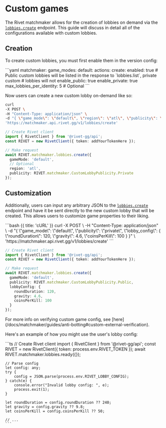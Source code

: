# Custom games

The Rivet matchmaker allows for the creation of lobbies on demand via the
[`lobbies.create`](/docs/matchmaker/api/lobbies/create) endpoint. This guide will discuss in detail all of
the configurations available with custom lobbies.

## Creation

To create custom lobbies, you must first enable them in the version config:

<CodeGroup title='rivet.yaml'>
```yaml
matchmaker:
  game_modes:
    default:
      actions:
        create:
          enabled: true
          # Public custom lobbies will be listed in the response to `lobbies.list`, private custom
          # lobbies will not
          enable_public: true
          enable_private: true
          max_lobbies_per_identity: 5 # Optional
```
</CodeGroup>

Now users can create a new custom lobby on-demand like so:

<CodeGroup title='Request' tag='POST' label='https://matchmaker.api.rivet.gg/v1/lobbies/create'>

```bash {{ title: 'cURL' }}
curl
-X POST \
-H "Content-Type: application/json" \
-d "{ \"game_mode\": \"default\", \"region\": \"atl\", \"publicity\": \"private\" }" \
'https://matchmaker.api.rivet.gg/v1/lobbies/create'
```

```ts
// Create Rivet client
import { RivetClient } from '@rivet-gg/api';
const RIVET = new RivetClient({ token: addYourTokenHere });

// Make request
await RIVET.matchmaker.lobbies.create({
  gameMode: 'default',
  // Optional
  region: 'atl',
  publicity: RIVET.matchmaker.CustomLobbyPublicity.Private
});
```

</CodeGroup>

## Customization

Additionally, users can input any arbitrary JSON to the
[`lobbies.create`](/docs/matchmaker/api/lobbies/create) endpoint and have it be sent directly to the new
custom lobby that will be created. This allows users to customize game properties to their liking.

<CodeGroup title='Request' tag='POST' label='https://matchmaker.api.rivet.gg/v1/lobbies/create'>
  ```bash {{ title: 'cURL' }}
  curl
    -X POST \
    -H "Content-Type: application/json" \
    -d "{ \"game_mode\": \"default\", \"publicity\": \"private\", \"lobby_config\": { \"roundDuration\": 120, \"gravity\": 4.6, \"coinsPerKill\": 100 } }" \
    'https://matchmaker.api.rivet.gg/v1/lobbies/create'
  ```

```ts
// Create Rivet client
import { RivetClient } from '@rivet-gg/api';
const RIVET = new RivetClient({ token: addYourTokenHere });

// Make request
await RIVET.matchmaker.lobbies.create({
  gameMode: 'default',
  publicity: RIVET.matchmaker.CustomLobbyPublicity.Public,
  lobbyConfig: {
    roundDuration: 120,
    gravity: 4.6,
    coinsPerKill: 100
  }
});
```

</CodeGroup>

<Note>
  For more info on verifying custom game config, see
  [here](/docs/matchmaker/guides/anti-botting#custom-external-verification).
</Note>

Here's an example of how you might use the user's lobby config:

<CodeGroup title='Game server'>
  ```ts
    // Create Rivet client
    import { RivetClient } from '@rivet-gg/api';
    const RIVET = new RivetClient({ token: process.env.RIVET_TOKEN });
    await RIVET.matchmaker.lobbies.ready({});

	// Parse config
	let config: any;
	try {
		config = JSON.parse(process.env.RIVET_LOBBY_CONFIG);
	} catch(e) {
		console.error("Invalid lobby config: ", e);
		process.exit(1);
	}

    let roundDuration = config.roundDuration ?? 240;
    let gravity = config.gravity ?? 9.8;
    let coinsPerKill = config.coinsPerKill ?? 50;
	
	// ...
    ```
</CodeGroup>
